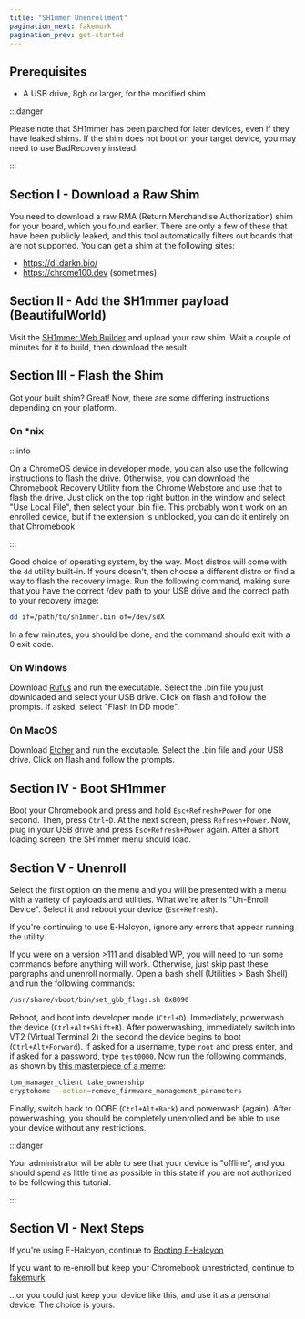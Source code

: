 ```yaml
---
title: "SH1mmer Unenrollment"
pagination_next: fakemurk
pagination_prev: get-started
---
```


## Prerequisites

- A USB drive, 8gb or larger, for the modified shim

:::danger

Please note that SH1mmer has been patched for later devices, even if they have leaked shims.
If the shim does not boot on your target device, you may need to use BadRecovery instead.

:::

## Section I - Download a Raw Shim

You need to download a raw RMA (Return Merchandise Authorization) shim for your board, which you found earlier. There are only a few of these that have been publicly leaked, and this tool automatically filters out boards that are not supported. You can get a shim at the following sites:

- https://dl.darkn.bio/
- https://chrome100.dev (sometimes)

## Section II - Add the SH1mmer payload (BeautifulWorld)

Visit the [SH1mmer Web Builder](https://sh1mmer.bomberfish.ca/builder.html) and upload your raw shim. Wait a couple of minutes for it to build, then download the result.

## Section III - Flash the Shim

Got your built shim? Great! Now, there are some differing instructions depending on your platform.

### On *nix

:::info

On a ChromeOS device in developer mode, you can also use the following instructions to flash the drive. Otherwise, you can download the Chromebook Recovery Utility from the Chrome Webstore and use that to flash the drive. Just click on the top right button in the window and select "Use Local File", then select your .bin file. This probably won't work on an enrolled device, but if the extension is unblocked, you can do it entirely on that Chromebook.

:::

Good choice of operating system, by the way. Most distros will come with the `dd` utility built-in. If yours doesn't, then choose a different distro or find a way to flash the recovery image. Run the following command, making sure that you have the correct /dev path to your USB drive and the correct path to your recovery image:

```sh
dd if=/path/to/sh1mmer.bin of=/dev/sdX
```

In a few minutes, you should be done, and the command should exit with a 0 exit code.

### On Windows

Download [Rufus](https://rufus.ie/) and run the executable. Select the .bin file you just downloaded and select your USB drive. Click on flash and follow the prompts. If asked, select "Flash in DD mode".

### On MacOS

Download [Etcher](https://www.balena.io/etcher) and run the excutable. Select the .bin file and your USB drive. Click on flash and follow the prompts.

## Section IV - Boot SH1mmer

Boot your Chromebook and press and hold `Esc+Refresh+Power` for one second. Then, press `Ctrl+D`. At the next screen, press `Refresh+Power`. Now, plug in your USB drive and press `Esc+Refresh+Power` again. After a short loading screen, the SH1mmer menu should load.

## Section V - Unenroll

Select the first option on the menu and you will be presented with a menu with a variety of payloads and utilities. What we're after is "Un-Enroll Device". Select it and reboot your device (`Esc+Refresh`).

If you're continuing to use E-Halcyon, ignore any errors that appear running the utility.

If you were on a version >111 and disabled WP, you will need to run some commands before anything will work. Otherwise, just skip past these pargraphs and unenroll normally. Open a bash shell (Utilities > Bash Shell) and run the following commands:

```sh
/usr/share/vboot/bin/set_gbb_flags.sh 0x8090
```

Reboot, and boot into developer mode (`Ctrl+D`). Immediately, powerwash the device (`Ctrl+Alt+Shift+R`). After powerwashing, immediately switch into VT2 (Virtual Terminal 2) the second the device begins to boot (`Ctrl+Alt+Forward`). If asked for a username, type `root` and press enter, and if asked for a password, type `test0000`. Now run the following commands, as shown by [this masterpiece of a meme](https://akkoma.mercurywork.shop/media/8fdafa97b393dd32ba00c94a488e6b653d005b79820ed0ba802174a44c66c649.png):

```sh
tpm_manager_client take_ownership
cryptohome --action=remove_firmware_management_parameters
```

Finally, switch back to OOBE (`Ctrl+Alt+Back`) and powerwash (again). After powerwashing, you should be completely unenrolled and be able to use your device without any restrictions.

:::danger

Your administrator wil be able to see that your device is "offline", and you should spend as little time as possible in this state if you are not authorized to be following this tutorial.

:::

## Section VI - Next Steps

If you're using E-Halcyon, continue to [Booting E-Halcyon](halcyon)

If you want to re-enroll but keep your Chromebook unrestricted, continue to [fakemurk](fakemurk)

...or you could just keep your device like this, and use it as a personal device. The choice is yours.
